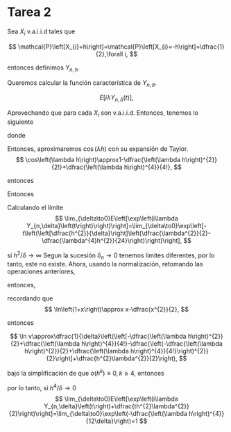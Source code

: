 # Tarea 2

::: {#exr-1}
Sea $X_{i}$ v.a.i.i.d tales que 

$$
\mathcal{P}\left[X_{i}=h\right]=\mathcal{P}\left[X_{i}=-h\right]=\dfrac{1}{2},\forall i,
$$

entonces definimos $Y_{n,h}$.
::: 
Queremos calcular la función característica de $Y_{n,\delta}$. 

$$
E\left[i\lambda Y_{n,\delta}\left(t\right)\right],
$$

Aprovechando que para cada $X_{i}$ son v.a.i.i.d. Entonces, tenemos
lo siguiente


\begin{align*}
E\left[i\lambda Y_{n,\delta}\left(t\right)\right] & =\left(\cos\left(\lambda h\right)\right)^{t/\delta}\\
 & =u^{t},
\end{align*}

donde 
\begin{align*}
u & =\left[\cos\left(\lambda h\right)\right]^{1/\delta}\\
\ln\left(u\right) & =\dfrac{1}{\delta}\ln\left[\cos\left(\lambda h\right)\right]
\end{align*}


Entonces, aproximaremos $\cos\left(\lambda h\right)$ con su expansión
de Taylor. 
$$
\cos\left(\lambda h\right)\approx1-\dfrac{\left(\lambda h\right)^{2}}{2!}+\dfrac{\left(\lambda h\right)^{4}}{4!},
$$

entonces 
\begin{align*}
\ln\left(\cos\left(\lambda h\right)\right) & \approx\ln\left[1-\dfrac{\left(\lambda h\right)^{2}}{2}+\dfrac{\left(\lambda h\right)^{4}}{4!}\right]\\
 & \approx-\dfrac{\left(\lambda h\right)^{2}}{2!}+\dfrac{\left(\lambda h\right)^{4}}{4!}
\end{align*}

Entonces 
\begin{align*}
u^{t} & \approx\exp\left[\dfrac{t}{\delta}\left(-\dfrac{\left(\lambda h\right)^{2}}{2!}+\dfrac{\left(\lambda h\right)^{4}}{4!}\right)\right],\\
 & \approx\exp\left[-\dfrac{t}{\delta}\left(\dfrac{\lambda^{2}h^{2}}{2}-\dfrac{\lambda^{4}h^{4}}{24}\right)\right],
\end{align*}

Calculando el limite 
$$
\lim_{\delta\to0}E\left[\exp\left(i\lambda Y_{n,\delta}\left(t\right)\right)\right]=\lim_{\delta\to0}\exp\left[-t\left(\left[\dfrac{h^{2}}{\delta}\right]\left(\dfrac{\lambda^{2}}{2}-\dfrac{\lambda^{4}h^{2}}{24}\right)\right)\right],
$$

si $h^{2}/\delta\to\infty$ Segun la sucesión $\delta_{n}\to0$ tenemos
limites diferentes, por lo tanto, este no existe. Ahora, usando la
normalización, retomando las operaciones anteriores, 

\begin{align*}
E\left[\exp\left(i\lambda Y_{n,\delta}\left(t\right)+\dfrac{th^{2}\lambda^{2}}{2}\right)\right] & =E\left[\exp\left(i\lambda\sum_{i=0}^{n}X_{i}+\dfrac{th^{2}\lambda^{2}}{2\delta}\right)\right]\\
 & =E\left[\exp\left(i\lambda\sum_{i=0}^{n}X_{i}\right)\right]\exp\left(\dfrac{th^{2}\lambda^{2}}{2\delta}\right)\\
 & =\left(\left[\cos\left(\lambda h\right)\right]^{1/\delta}\exp\left(\dfrac{h^{2}\lambda^{2}}{2\delta}\right)\right)^{t},
\end{align*}

entonces, 
\begin{align*}
v & =\left[\cos\left(\lambda h\right)\right]^{1/\delta}\exp\left(\dfrac{h^{2}\lambda^{2}}{2}\right)\\
\ln v & =\ln\left[\left[\cos\left(\lambda h\right)\right]^{1/\delta}\exp\left(\dfrac{h^{2}\lambda^{2}}{2}\right)\right]\\
 & =\dfrac{1}{\delta}\ln\left[\cos\left(\lambda h\right)\right]+\dfrac{h^{2}\lambda^{2}}{2\delta}\\
 & =\dfrac{1}{\delta}\left(\ln\left[\cos\left(\lambda h\right)\right]+\dfrac{h^{2}\lambda^{2}}{2}\right)\\
 & \approx\dfrac{1}{\delta}\left(\ln\left[1\underbrace{-\dfrac{\left(\lambda h\right)^{2}}{2}+\dfrac{\left(\lambda h\right)^{4}}{4!}}_{x_{0}}\right]+\dfrac{h^{2}\lambda^{2}}{2}\right)
\end{align*}

recordando que 
$$
\ln\left(1+x\right)\approx x-\dfrac{x^{2}}{2},
$$

entonces 

$$
\ln v\approx\dfrac{1}{\delta}\left(\left[-\dfrac{\left(\lambda h\right)^{2}}{2}+\dfrac{\left(\lambda h\right)^{4}}{4!}-\dfrac{\left(-\dfrac{\left(\lambda h\right)^{2}}{2}+\dfrac{\left(\lambda h\right)^{4}}{4!}\right)^{2}}{2}\right]+\dfrac{h^{2}\lambda^{2}}{2}\right),
$$

bajo la simplificación de que $o\left(h^{k}\right)\equiv0,k\geq4,$
entonces 
\begin{align*}
\ln v & \approx\dfrac{1}{\delta}\left(\dfrac{\left(\lambda h\right)^{4}}{24}-\dfrac{\left(\lambda h\right)^{4}}{8}\right)\\
 & \approx\dfrac{1}{\delta}\left(\dfrac{\left(\lambda h\right)^{4}}{24}-\dfrac{3\left(\lambda h\right)^{4}}{24}\right)\\
v & \approx\exp\left(-\dfrac{\left(\lambda h\right)^{4}}{12\delta}\right)
\end{align*}

por lo tanto, si $h^{4}/\delta\to0$ 
$$
\lim_{\delta\to0}E\left[\exp\left(i\lambda Y_{n,\delta}\left(t\right)+\dfrac{th^{2}\lambda^{2}}{2}\right)\right]=\lim_{\delta\to0}\exp\left(-\dfrac{\left(\lambda h\right)^{4}}{12\delta}\right)=1
$$
 


